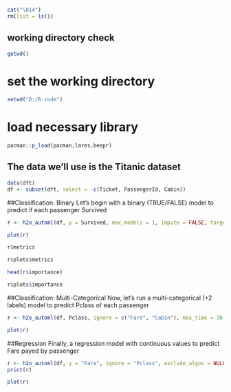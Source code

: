 ```{r}
cat("\014")
rm(list = ls())
```

## working directory check

```{r}
getwd()

```
# set the working directory

```{r}
setwd("D:/R-code")
```

# load necessary library
```{r}
pacman::p_load(pacman,lares,beepr)
```

## The data we'll use is the Titanic dataset
```{r}
data(dft)
df <- subset(dft, select = -c(Ticket, PassengerId, Cabin))
```

##Classification: Binary
Let's begin with a binary (TRUE/FALSE) model to predict if each passenger Survived
```{r}
r <- h2o_automl(df, y = Survived, max_models = 1, impute = FALSE, target = "TRUE")
```
```{r}
plot(r)
```
```{r}
r$metrics
```
```{r}
r$plots$metrics
```

```{r}
head(r$importance)
```
```{r}
r$plots$importance
```

##Classification: Multi-Categorical
Now, let's run a multi-categorical (+2 labels) model to predict Pclass of each passenger
```{r}
r <- h2o_automl(df, Pclass, ignore = c("Fare", "Cabin"), max_time = 30, plots = FALSE)
```
```{r}
plot(r)
```
##Regression
Finally, a regression model with continuous values to predict Fare payed by passenger
```{r}
r <- h2o_automl(df, y = "Fare", ignore = "Pclass", exclude_algos = NULL, quiet = TRUE)
print(r)
```
```{r}
plot(r)
```























